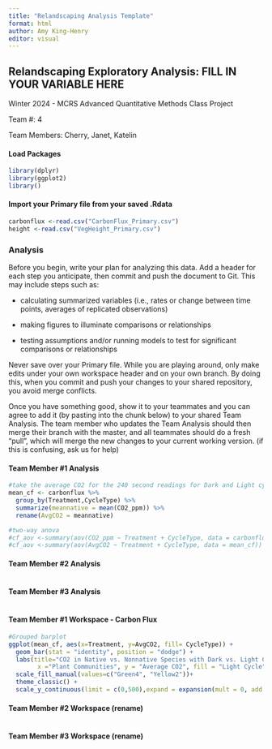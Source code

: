```yaml
---
title: "Relandscaping Analysis Template"
format: html
author: Amy King-Henry
editor: visual
---
```


## Relandscaping Exploratory Analysis: FILL IN YOUR VARIABLE HERE

Winter 2024 - MCRS Advanced Quantitative Methods Class Project

Team #: 4

Team Members: Cherry, Janet, Katelin

#### Load Packages

```r
library(dplyr)
library(ggplot2)
library()

```

#### Import your Primary file from your saved .Rdata

```r
carbonflux <-read.csv("CarbonFlux_Primary.csv")
height <-read.csv("VegHeight_Primary.csv")

```

### Analysis

Before you begin, write your plan for analyzing this data. Add a header for each step you anticipate, then commit and push the document to Git. This may include steps such as:

-   calculating summarized variables (i.e., rates or change between time points, averages of replicated observations)

-   making figures to illuminate comparisons or relationships

-   testing assumptions and/or running models to test for significant comparisons or relationships

Never save over your Primary file. While you are playing around, only make edits under your own workspace header and on your own branch. By doing this, when you commit and push your changes to your shared repository, you avoid merge conflicts.

Once you have something good, show it to your teammates and you can agree to add it (by pasting into the chunk below) to your shared Team Analysis. The team member who updates the Team Analysis should then merge their branch with the master, and all teammates should do a fresh "pull", which will merge the new changes to your current working version. (if this is confusing, ask us for help)

#### Team Member #1 Analysis

```r
#take the average CO2 for the 240 second readings for Dark and Light cycles and group by native/non native
mean_cf <- carbonflux %>%
  group_by(Treatment,CycleType) %>%
  summarize(meannative = mean(CO2_ppm)) %>%
  rename(AvgCO2 = meannative)

#two-way anova
#cf_aov <-summary(aov(CO2_ppm ~ Treatment + CycleType, data = carbonflux))
#cf_aov <-summary(aov(AvgCO2 ~ Treatment + CycleType, data = mean_cf))
```

#### Team Member #2 Analysis

```r
```

#### Team Member #3 Analysis

```r
```

#### Team Member #1 Workspace - Carbon Flux

```r

#Grouped barplot
ggplot(mean_cf, aes(x=Treatment, y=AvgCO2, fill= CycleType)) + 
  geom_bar(stat = "identity", position = "dodge") +
  labs(title="CO2 in Native vs. Nonnative Species with Dark vs. Light Conditions",
        x ="Plant Communities", y = "Average CO2", fill = "Light Cycle")+
  scale_fill_manual(values=c("Green4", "Yellow2"))+
  theme_classic() + 
  scale_y_continuous(limit = c(0,500),expand = expansion(mult = 0, add = 0))
```

#### Team Member #2 Workspace (rename)

```r

```

#### Team Member #3 Workspace (rename)

```r

```
